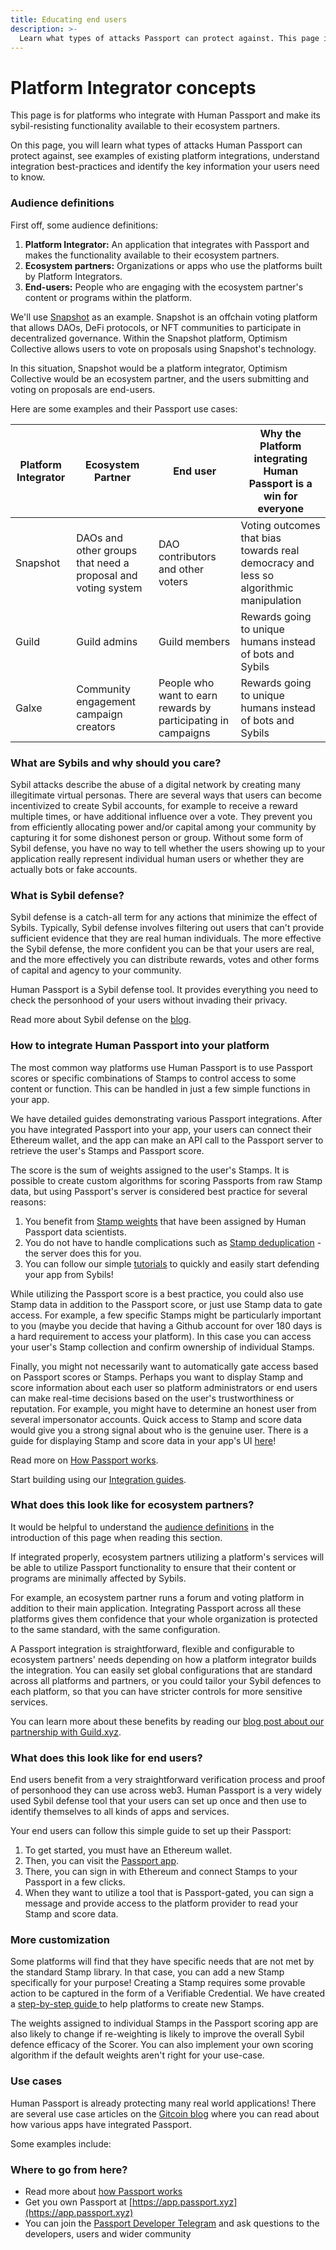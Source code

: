 ```yaml
---
title: Educating end users
description: >-
  Learn what types of attacks Passport can protect against. This page is aimed at platform integrators.
---
```



# Platform Integrator concepts

This page is for platforms who integrate with Human Passport and make its sybil-resisting functionality available to their ecosystem partners.

On this page, you will learn what types of attacks Human Passport can protect against, see examples of existing platform integrations, understand integration best-practices and identify the key information your users need to know.

### Audience definitions

First off, some audience definitions:

1. **Platform Integrator:** An application that integrates with Passport and makes the functionality available to their ecosystem partners.
2. **Ecosystem partners:** Organizations or apps who use the platforms built by Platform Integrators.
3. **End-users:** People who are engaging with the ecosystem partner's content or programs within the platform.

We'll use [Snapshot](https://snapshot.org/#/) as an example. Snapshot is an offchain voting platform that allows DAOs, DeFi protocols, or NFT communities to participate in decentralized governance. Within the Snapshot platform, Optimism Collective allows users to vote on proposals using Snapshot's technology.

In this situation, Snapshot would be a platform integrator, Optimism Collective would be an ecosystem partner, and the users submitting and voting on proposals are end-users.

Here are some examples and their Passport use cases:

| Platform Integrator | Ecosystem Partner                                            | End user                                                      | Why the Platform integrating Human Passport is a win for everyone                       |
| ------------------- | ------------------------------------------------------------ | ------------------------------------------------------------- | ------------------------------------------------------------------------------------- |
| Snapshot            | DAOs and other groups that need a proposal and voting system | DAO contributors and other voters                             | Voting outcomes that bias towards real democracy and less so algorithmic manipulation |
| Guild               | Guild admins                                                 | Guild members                                                 | Rewards going to unique humans instead of bots and Sybils                             |
| Galxe               | Community engagement campaign creators                       | People who want to earn rewards by participating in campaigns | Rewards going to unique humans instead of bots and Sybils                             |


### What are Sybils and why should you care?

Sybil attacks describe the abuse of a digital network by creating many illegitimate virtual personas. There are several ways that users can become incentivized to create Sybil accounts, for example to receive a reward multiple times, or have additional influence over a vote. They prevent you from efficiently allocating power and/or capital among your community by capturing it for some dishonest person or group. Without some form of Sybil defense, you have no way to tell whether the users showing up to your application really represent individual human users or whether they are actually bots or fake accounts.



### What is Sybil defense?

Sybil defense is a catch-all term for any actions that minimize the effect of Sybils. Typically, Sybil defense involves filtering out users that can't provide sufficient evidence that they are real human individuals. The more effective the Sybil defense, the more confident you can be that your users are real, and the more effectively you can distribute rewards, votes and other forms of capital and agency to your community.

Human Passport is a Sybil defense tool. It provides everything you need to check the personhood of your users without invading their privacy.

Read more about Sybil defense on the [blog](https://www.gitcoin.co/blog/tag/gitcoin-passport).



### How to integrate Human Passport into your platform

The most common way platforms use Human Passport is to use Passport scores or specific combinations of Stamps to control access to some content or function. This can be handled in just a few simple functions in your app.

We have detailed guides demonstrating various Passport integrations. After you have integrated Passport into your app, your users can connect their Ethereum wallet, and the app can make an API call to the Passport server to retrieve the user's Stamps and Passport score.

The score is the sum of weights assigned to the user's Stamps. It is possible to create custom algorithms for scoring Passports from raw Stamp data, but using Passport's server is considered best practice for several reasons:

1. You benefit from [Stamp weights](https://github.com/passportxyz/passport-scorer/blob/main/api/scorer/settings/gitcoin_passport_weights.py) that have been assigned by Human Passport data scientists.
2. You do not have to handle complications such as [Stamp deduplication](deduplicating-stamps) - the server does this for you.
3. You can follow our simple [tutorials](../tutorials/) to quickly and easily start defending your app from Sybils!

While utilizing the Passport score is a best practice, you could also use Stamp data in addition to the Passport score, or just use Stamp data to gate access. For example, a few specific Stamps might be particularly important to you (maybe you decide that having a Github account for over 180 days is a hard requirement to access your platform). In this case you can access your user's Stamp collection and confirm ownership of individual Stamps.

Finally, you might not necessarily want to automatically gate access based on Passport scores or Stamps. Perhaps you want to display Stamp and score information about each user so platform administrators or end users can make real-time decisions based on the user's trustworthiness or reputation. For example, you might have to determine an honest user from several impersonator accounts. Quick access to Stamp and score data would give you a strong signal about who is the genuine user. There is a guide for displaying Stamp and score data in your app's UI [here](../tutorials/integrating-stamps-and-scorers)!

Read more on [How Passport works](../introduction).

Start building using our [Integration guides](../tutorials).



### **What does this look like for ecosystem partners?**

It would be helpful to understand the [audience definitions](#audience-definitions) in the introduction of this page when reading this section.

If integrated properly, ecosystem partners utilizing a platform's services will be able to utilize Passport functionality to ensure that their content or programs are minimally affected by Sybils.

For example, an ecosystem partner runs a forum and voting platform in addition to their main application. Integrating Passport across all these platforms gives them confidence that your whole organization is protected to the same standard, with the same configuration.

A Passport integration is straightforward, flexible and configurable to ecosystem partners' needs depending on how a platform integrator builds the integration. You can easily set global configurations that are standard across all platforms and partners, or you could tailor your Sybil defences to each platform, so that you can have stricter controls for more sensitive services.

You can learn more about these benefits by reading our [blog post about our partnership with Guild.xyz](https://www.gitcoin.co/blog/guild-xyz-and-gitcoin-passport-partner).



### What does this look like for end users?

End users benefit from a very straightforward verification process and proof of personhood they can use across web3. Human Passport is a very widely used Sybil defense tool that your users can set up once and then use to identify themselves to all kinds of apps and services.

Your end users can follow this simple guide to set up their Passport:

1. To get started, you must have an Ethereum wallet.
2. Then, you can visit the [Passport app](https://app.passport.xyz/).
3. There, you can sign in with Ethereum and connect Stamps to your Passport in a few clicks.
4. When they want to utilize a tool that is Passport-gated, you can sign a message and provide access to the platform provider to read your Stamp and score data.



### More customization

Some platforms will find that they have specific needs that are not met by the standard Stamp library. In that case, you can add a new Stamp specifically for your purpose! Creating a Stamp requires some provable action to be captured in the form of a Verifiable Credential. We have created a [step-by-step guide ](../../stamps/integrating-a-new-stamp)to help platforms to create new Stamps.


<Callout type="info">
The weights assigned to individual Stamps in the Passport scoring app are also likely to change if re-weighting is likely to improve the overall Sybil defence efficacy of the Scorer. You can also implement your own scoring algorithm if the default weights aren't right for your use-case.
</Callout>



### Use cases

Human Passport is already protecting many real world applications! There are several use case articles on the [Gitcoin blog](https://www.gitcoin.co/blog/tag/case-studies) where you can read about how various apps have integrated Passport.

Some examples include:

<Cards>
<Card title="Building Reputation on {r}elinkd" href="https://www.gitcoin.co/blog/building-reputation-on-r-elinkd" />
<Card title="Guild.xyz and Gitcoin Passport Partner to Stop Bots and Sybil Attackers" href="https://www.gitcoin.co/blog/guild-xyz-and-gitcoin-passport-partner" />
<Card title="Bankless Academy - A Gitcoin Passport Case Study" href="https://www.gitcoin.co/blog/bankless-academy-a-gitcoin-passport-case-study" />
<Card title="Strengthening CyberConnect's Loyalty Program with Gitcoin Passport" href="https://www.gitcoin.co/blog/gitcoin-passoort-cyberconnect-case-study" />
</Cards>

### Where to go from here?

* Read more about [how Passport works](/overview/why-passport-xyz)
* Get you own Passport at [https://app.passport.xyz](https://app.passport.xyz)
* You can join the [Passport Developer Telegram](https://t.me/+Mcp9RsRV7tVmYjZh) and ask questions to the developers, users and wider community
